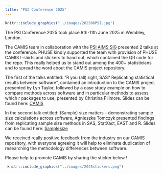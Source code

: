 ```yaml
---
title: "PSI Conference 2025"
---
```


```r
knitr::include_graphics("../images/202506PSI.jpg") 
```

The PSI Conference 2025 took place 8th-11th June 2025 in Wembley, London.

The CAMIS team in collaboration with the [PSI AIMS SIG](https://psiaims.github.io/website/) presented 2 talks at the conference. PHUSE kindly supported the team with provision of PHUSE CAMIS t-shirts and stickers to hand out, which contained the QR code for the repo. This really helped us to stand out among the 400+ statisticians and to spread the word about the CAMIS project repository.

The first of the talks entitled: "R you (all) right, SAS? Replicating statistical results between software", contained an introduction to the CAMIS project presented by Lyn Taylor, followed by a case study example on how to compare methods across software and in particular methods to assess which r packages to use, presented by Christina Fillmore. Slides can be found here: [CAMIS](../../non_website_content/conferences/2025/202506_PSI_Christina_Lyn.pptx)

In the second talk entitled: (Sample) size matters - demonstrating sample size calculations across software, Agnieszka Tomczyk presented findings from replicating sample size methods in SAS, StatXact, EAST and R. Slides can be found here: [Samplesize](../../non_website_content/conferences/2025/202506_PSI_Agnieszka_Tomczyk.pptx)

We received really positive feedback from the industry on our CAMIS repository, with everyone agreeing it will help to eliminate duplication of researching the methodology differences between software.

Please help to promote CAMIS by sharing the sticker below !

```r
 knitr::include_graphics("../images/2025stickers.png")
```
